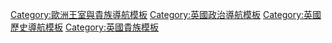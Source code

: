 [[Category:歐洲王室與貴族導航模板|Category:歐洲王室與貴族導航模板]]
[[Category:英國政治導航模板|Category:英國政治導航模板]]
[[Category:英國歷史導航模板|Category:英國歷史導航模板]]
[[Category:英國貴族模板|Category:英國貴族模板]]